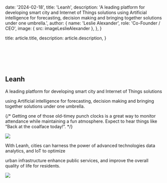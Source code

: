 
  date: '2024-02-18',
  title: 'Leanh',
  description:
    'A leading platform for developing smart city and Internet of Things solutions using Artificial intelligence for forecasting, decision making and bringing together solutions under one umbrella.',
  author: {
    name: 'Leslie Alexander',
    role: 'Co-Founder / CEO',
    image: { src: imageLeslieAlexander },
  },
}

  title: article.title,
  description: article.description,
}


<br />
<br />
<br />
<br />


## Leanh

A leading platform for developing smart city and Internet of Things solutions

using Artificial intelligence for forecasting, decision making and bringing together solutions under one umbrella.

{/* <TopTip>
  Getting one of those old-timey punch clocks is a great way to monitor
  attendance while maintaining a fun atmosphere. Expect to hear things like
  “Back at the coalface today!”.
</TopTip> */}

![](./punch-clock.jpg)


With Leanh, cities can harness the power of advanced technologies data analytics, and IoT to optimize

urban infrastructure enhance public services, and improve the overall quality of life for residents.

![](./graduation.jpg)
